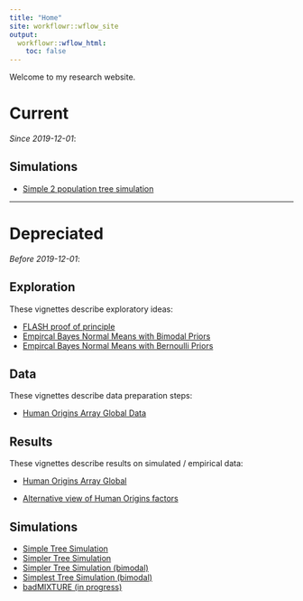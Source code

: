 ```yaml
---
title: "Home"
site: workflowr::wflow_site
output:
  workflowr::wflow_html:
    toc: false
---
```


Welcome to my research website.

# Current

*Since 2019-12-01*:

## Simulations

* [Simple 2 population tree simulation](simple_2pop_tree_simulation_bimodal.html)

---

# Depreciated

*Before 2019-12-01*:

## Exploration

These vignettes describe exploratory ideas:

* [FLASH proof of principle](flash.html)
* [Empircal Bayes Normal Means with Bimodal Priors](ebnm_bimodal.html)
* [Empircal Bayes Normal Means with Bernoulli Priors](ebnm_bern.html)

## Data

These vignettes describe data preparation steps:

* [Human Origins Array Global Data](data_hoa_global.html) 

## Results

These vignettes describe results on simulated / empirical data:

* [Human Origins Array Global](hoa_global.html)

* [Alternative view of Human Origins factors](hoa_global_alt.html)

## Simulations

* [Simple Tree Simulation](simple_tree_simulation.html)
* [Simpler Tree Simulation](simpler_tree_simulation.html)
* [Simpler Tree Simulation (bimodal)](simpler_tree_simulation_bimodal.html)
* [Simplest Tree Simulation (bimodal)](simplest_tree_simulation_bimodal.html)
* [badMIXTURE (in progress)](badmixture.html)